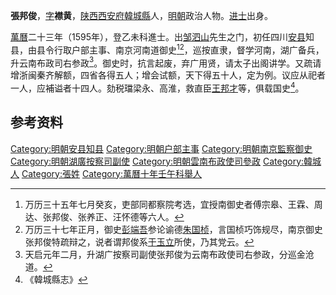 '''張邦俊'''，[[表字|字]]'''襟黄'''，[[陕西|陕西]][[西安府|西安府]][[韓城縣|韓城縣]]人，[[明朝|明朝]]政治人物。[[进士|进士]]出身。

[[萬曆|萬曆]]二十三年（1595年），登乙未科進士。出[[邹德溥|邹泗山]]先生之门，初任四川[[安县|安县]]知县，由县令行取户部主事、南京河南道御史<ref>万历三十五年七月癸亥，吏部同都察院考选，宜授南御史者傅宗皋、王霖、周达、张邦俊、张养正、汪怀德等六人。</ref><ref>万历三十七年正月，御史[[彭端吾|彭端吾]]参论谕德[[朱国桢|朱国桢]]，言国桢巧饰规尽，南京御史张邦俊特疏辩之，说者谓邦俊系[[于玉立|于玉立]]所使，乃其党云。</ref>，巡按直隶，督学河南，湖广备兵，升云南布政司右参政<ref>天启元年二月，升湖广按察司副使张邦俊为云南布政使司右参政，分巡金沧道。</ref>。御史时，抗言起废，弃广用贤，请太子出阁讲学。又疏请增浙闽秦齐解额，四省各得五人；增会试额，天下得五十人，定为例。议应从祀者一人，应補谥者十四人。劾税璫梁永、高淮，救直臣[[王邦才|王邦才]]等，俱载国史<ref>《韓城縣志》</ref>。

==参考资料==
 {{reflist}}

{{明朝人物小作品}}
{{萬曆二十三年乙未科殿試金榜}}
{{DEFAULTSORT:Zhang张}}
[[Category:明朝安县知县|Category:明朝安县知县]]
[[Category:明朝户部主事|Category:明朝户部主事]]
[[Category:明朝南京監察御史|Category:明朝南京監察御史]]
[[Category:明朝湖廣按察司副使|Category:明朝湖廣按察司副使]]
[[Category:明朝雲南布政使司參政|Category:明朝雲南布政使司參政]]
[[Category:韓城人|Category:韓城人]]
[[Category:張姓|Category:張姓]]
[[Category:萬曆十年壬午科舉人|Category:萬曆十年壬午科舉人]]